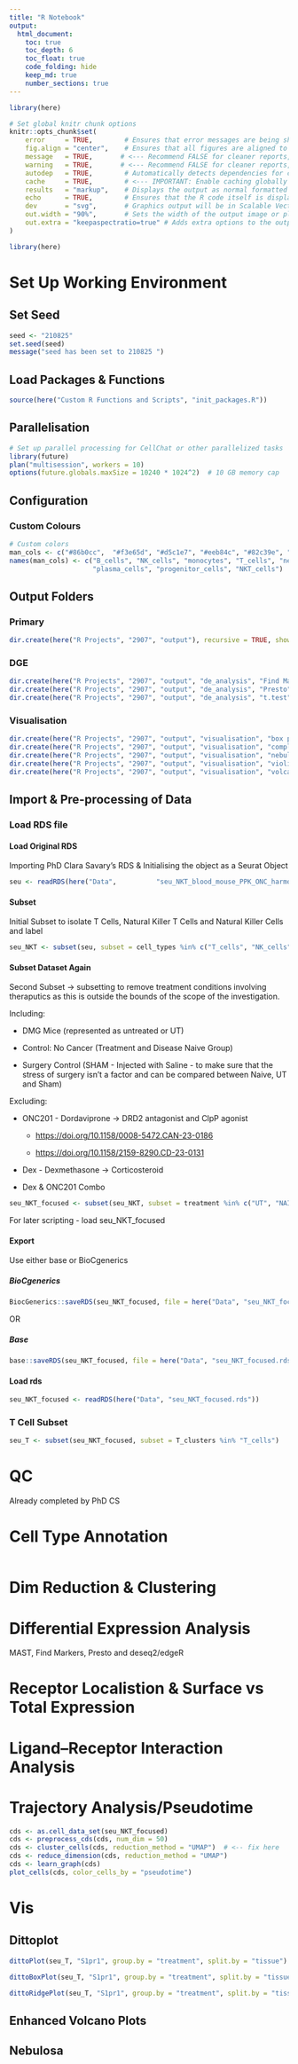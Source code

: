 ```yaml
---
title: "R Notebook"
output: 
  html_document:
    toc: true
    toc_depth: 6
    toc_float: true
    code_folding: hide
    keep_md: true
    number_sections: true
---
```


```r
library(here) 

# Set global knitr chunk options
knitr::opts_chunk$set(
    error     = TRUE,        # Ensures that error messages are being shown in the output
    fig.align = "center",    # Ensures that all figures are aligned to the centre in the output
    message   = TRUE,       # <--- Recommend FALSE for cleaner reports, set to TRUE for development
    warning   = TRUE,       # <--- Recommend FALSE for cleaner reports, set to TRUE for development
    autodep   = TRUE,        # Automatically detects dependencies for caching
    cache     = TRUE,        # <--- IMPORTANT: Enable caching globally here!
    results   = "markup",    # Displays the output as normal formatted text
    echo      = TRUE,        # Ensures that the R code itself is displayed in the document
    dev       = "svg",       # Graphics output will be in Scalable Vector Graphics (SVG) format
    out.width = "90%",       # Sets the width of the output image or plot to 90% of the available width 
    out.extra = "keepaspectratio=true" # Adds extra options to the output, preserving aspect ratio
)
```


```r
library(here)
```
# Set Up Working Environment

## Set Seed

```r
seed <- "210825"
set.seed(seed)
message("seed has been set to 210825 ")
```

## Load Packages & Functions

```r
source(here("Custom R Functions and Scripts", "init_packages.R"))
```

## Parallelisation 

```r
# Set up parallel processing for CellChat or other parallelized tasks
library(future)
plan("multisession", workers = 10)
options(future.globals.maxSize = 10240 * 1024^2)  # 10 GB memory cap

```

## Configuration

### Custom Colours

```r
# Custom colors
man_cols <- c("#86b0cc",  "#f3e65d", "#d5c1e7", "#eeb84c", "#82c39e", "#525252","#4d9f6b", "#b3939e", "#e76031", "#e9944b")
names(man_cols) <- c("B_cells", "NK_cells", "monocytes", "T_cells", "neutrophils", "megakaryocytes", "pDCs",
                     "plasma_cells", "progenitor_cells", "NKT_cells")
```

## Output Folders

### Primary

```r
dir.create(here("R Projects", "2907", "output"), recursive = TRUE, showWarnings = FALSE)
```

### DGE

```r
dir.create(here("R Projects", "2907", "output", "de_analysis", "Find Markers"), recursive = TRUE, showWarnings = FALSE)
dir.create(here("R Projects", "2907", "output", "de_analysis", "Presto"), recursive = TRUE, showWarnings = FALSE)
dir.create(here("R Projects", "2907", "output", "de_analysis", "t.test"), recursive = TRUE, showWarnings = FALSE)
```

### Visualisation

```r
dir.create(here("R Projects", "2907", "output", "visualisation", "box plots"), recursive = TRUE, showWarnings = FALSE)
dir.create(here("R Projects", "2907", "output", "visualisation", "complex heatmaps"), recursive = TRUE, showWarnings = FALSE)
dir.create(here("R Projects", "2907", "output", "visualisation", "nebulosa"), recursive = TRUE, showWarnings = FALSE)
dir.create(here("R Projects", "2907", "output", "visualisation", "violin plots"), recursive = TRUE, showWarnings = FALSE)
dir.create(here("R Projects", "2907", "output", "visualisation", "volcano"), recursive = TRUE, showWarnings = FALSE)
```

## Import & Pre-processing of Data

### Load RDS file

#### Load Original RDS

Importing PhD Clara Savary's RDS & Initialising the object as a Seurat Object

```r

seu <- readRDS(here("Data",          "seu_NKT_blood_mouse_PPK_ONC_harmony_integrated_filtered_v2_20231_20236_annot.rds"))
```

#### Subset

Initial Subset to isolate T Cells, Natural Killer T Cells and Natural Killer Cells and label

```r
seu_NKT <- subset(seu, subset = cell_types %in% c("T_cells", "NK_cells", "NKT_cells"))
```

#### Subset Dataset Again

Second Subset -\> subsetting to remove treatment conditions involving theraputics as this is outside the bounds of the scope of the investigation.

Including:

-   DMG Mice (represented as untreated or UT)

-   Control: No Cancer (Treatment and Disease Naive Group)

-   Surgery Control (SHAM - Injected with Saline - to make sure that the stress of surgery isn't a factor and can be compared between Naive, UT and Sham)

Excluding:

-   ONC201 - Dordaviprone -\> DRD2 antagonist and ClpP agonist

    -   <https://doi.org/10.1158/0008-5472.CAN-23-0186>

    -   <https://doi.org/10.1158/2159-8290.CD-23-0131>

-   Dex - Dexmethasone -\> Corticosteroid

-   Dex & ONC201 Combo

```r
seu_NKT_focused <- subset(seu_NKT, subset = treatment %in% c("UT", "NAIVE", "SHAM"))
```

For later scripting - load seu_NKT_focused

#### Export

Use either base or BioCgenerics

##### BioCgenerics

```r
BiocGenerics::saveRDS(seu_NKT_focused, file = here("Data", "seu_NKT_focused.rds"))
```

OR

##### Base

```r
base::saveRDS(seu_NKT_focused, file = here("Data", "seu_NKT_focused.rds") )
```

#### Load rds

```r
seu_NKT_focused <- readRDS(here("Data", "seu_NKT_focused.rds"))
```



### T Cell Subset 

```r
seu_T <- subset(seu_NKT_focused, subset = T_clusters %in% "T_cells")
```
# QC

Already completed by PhD CS


# Cell Type Annotation

```r

```


# Dim Reduction & Clustering

# Differential Expression Analysis 
MAST, Find Markers, Presto and deseq2/edgeR


# Receptor Localistion & Surface vs Total Expression



# Ligand–Receptor Interaction Analysis

# Trajectory Analysis/Pseudotime
```r
cds <- as.cell_data_set(seu_NKT_focused)
cds <- preprocess_cds(cds, num_dim = 50)
cds <- cluster_cells(cds, reduction_method = "UMAP")  # <-- fix here
cds <- reduce_dimension(cds, reduction_method = "UMAP")
cds <- learn_graph(cds)
plot_cells(cds, color_cells_by = "pseudotime")

```


# Vis

## Dittoplot

```r
dittoPlot(seu_T, "S1pr1", group.by = "treatment", split.by = "tissue")
```

```r
dittoBoxPlot(seu_T, "S1pr1", group.by = "treatment", split.by = "tissue")
```
```r
dittoRidgePlot(seu_T, "S1pr1", group.by = "treatment", split.by = "tissue")
```

## Enhanced Volcano Plots

## Nebulosa




